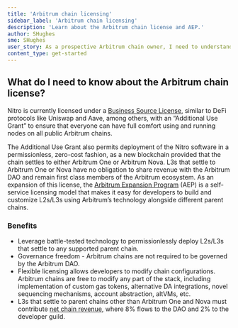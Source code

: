 ```yaml
---
title: 'Arbitrum chain licensing'
sidebar_label: 'Arbitrum chain licensing'
description: 'Learn about the Arbitrum chain license and AEP.'
author: SHughes
sme: SHughes
user_story: As a prospective Arbitrum chain owner, I need to understand the Arbitrum chain license.
content_type: get-started
---
```


## What do I need to know about the Arbitrum chain license?

Nitro is currently licensed under a [Business Source License](https://github.com/OffchainLabs/nitro/blob/master/LICENSE.md), similar to DeFi protocols like Uniswap and Aave, among others, with an “Additional Use Grant” to ensure that everyone can have full comfort using and running nodes on all public Arbitrum chains.

The Additional Use Grant also permits deployment of the Nitro software in a permissionless, zero-cost fashion, as a new blockchain provided that the chain settles to either Arbitrum One or Arbitrum Nova. L3s that settle to Arbitrum One or Nova have no obligation to share revenue with the Arbitrum DAO and remain first class members of the Arbitrum ecosystem.
As an expansion of this license, the [Arbitrum Expansion Program](https://docs.arbitrum.foundation/aep/ArbitrumExpansionProgramTerms.pdf) (AEP) is a self-service licensing model that makes it easy for developers to build and customize L2s/L3s using Arbitrum’s technology alongside different parent chains.

### Benefits

- Leverage battle-tested technology to permissionlessly deploy L2s/L3s that settle to any supported parent chain.
- Governance freedom - Arbitrum chains are not required to be governed by the Arbitrum DAO.
- Flexible licensing allows developers to modify chain configurations. Arbitrum chains are free to modify any part of the stack, including implementation of custom gas tokens, alternative DA integrations, novel sequencing mechanisms, account abstraction, altVMs, etc.
- L3s that settle to parent chains other than Arbitrum One and Nova must contribute [net chain revenue](/launch-arbitrum-chain/configure-your-chain/advanced-configurations/aep-fee-router/calculate-aep-fees#calculating-aep-fees), where 8% flows to the DAO and 2% to the developer guild.
